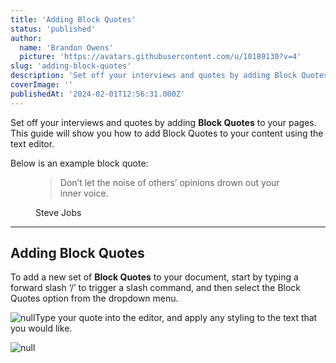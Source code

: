 ```yaml
---
title: 'Adding Block Quotes'
status: 'published'
author:
  name: 'Brandon Owens'
  picture: 'https://avatars.githubusercontent.com/u/10189130?v=4'
slug: 'adding-block-quotes'
description: 'Set off your interviews and quotes by adding Block Quotes to your pages. This guide will show you how to add Block Quotes to your content using the text editor.'
coverImage: ''
publishedAt: '2024-02-01T12:56:31.000Z'
---
```


Set off your interviews and quotes by adding **Block Quotes** to your pages. This guide will show you how to add Block Quotes to your content using the text editor.

Below is an example block quote:

<figure data-type="blockquoteFigure"><div><blockquote><p>Don’t let the noise of others’ opinions drown out your inner voice.</p></blockquote><figcaption>Steve Jobs</figcaption></div></figure>

<div data-type="horizontalRule"><hr></div>

## Adding Block Quotes

To add a new set of **Block Quotes** to your document, start by typing a forward slash ‘/’ to trigger a slash command, and then select the Block Quotes option from the dropdown menu.

![null](/images/screenshot-2024-02-01-091920-MxNT.png)Type your quote into the editor, and apply any styling to the text that you would like.

![null](/images/screenshot-2024-02-01-092325-E1MT.png)

